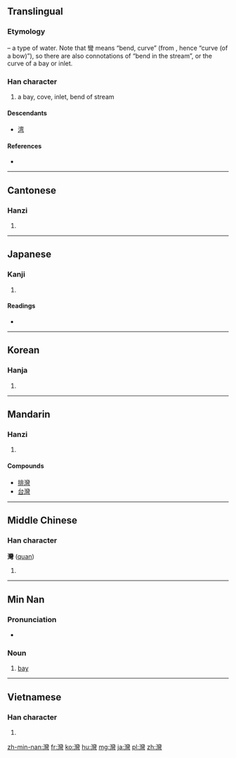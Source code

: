 {{also|湾}}
==Translingual==
{{stroke order|strokes=25}}
{{Hani-forms|[[湾]]|灣}}

===Etymology===
{{Han compound|水|alt1=氵|t1=water|彎|ls=psc|c1=s|c2=p}} – a type of water. Note that 彎 means “bend, curve” (from {{term|弓||bow|sc=Hani}}, hence “curve (of a bow)”), so there are also connotations of “bend in the stream”, or the curve of a bay or inlet.

===Han character===
{{Han char|rn=85|rad=水|as=22|sn=25|four=3212<sub>7</sub>|canj=水女火弓 (EVFN)}}

# a bay, cove, inlet, bend of stream

====Descendants====
* [[湾]]

====References====
* {{Han ref|kx=0664.100|dkj=18823|dj=1072.340|hdz=31798.090|uh=7063|ud=28771|bh=C657|bd=50775}}

----

==Cantonese==

===Hanzi===
{{yue-hanzi|jyut=waan<sup>1</sup>|y=waan<sup>1</sup>|sim=湾}}

# {{defn|lang=yue|sort=水22}}

----

==Japanese==

===Kanji===
{{ja-kanji|grade=|rs=水22}}

# {{defn|lang=ja|sort=水22}}

====Readings====
* {{ja-readings|on=[[わん]] (wan)|kun=[[いりこむ]] (irikomu)}}

----

==Korean==

===Hanja===
{{ko-hanja|hangeul=만|eumhun=|rv=man|mr=man|y=man}}

# {{defn|lang=ko|sort=水22}}

----

==Mandarin==

===Hanzi===
{{cmn-hanzi|sim=湾|pin=[[wān]] ([[wan1]])|wg=wan<sup>1</sup>}}

# {{defn|lang=cmn|sort=水22}}

====Compounds====
* [[排灣]]
* [[台灣]]

----

==Middle Chinese==

===Han character===
'''灣''' ([[quan]])

# {{defn|lang=zhx-mid|sort=水22}}

----

==Min Nan==

===Pronunciation===
* {{IPA|[ uan˥˥ ]|lang=nan}}

===Noun===
{{nan-noun|t|poj=oan|pojt=oan1|tra=灣|sim=湾|rs=水22}}

# [[bay]]

----

==Vietnamese==

===Han character===
{{vi-hantu|[[loan]], [[loáng]], [[loãng]], [[vịnh]]|rs=水22}}

# {{defn|lang=vi|sort=水22}}

[[zh-min-nan:灣]]
[[fr:灣]]
[[ko:灣]]
[[hu:灣]]
[[mg:灣]]
[[ja:灣]]
[[pl:灣]]
[[zh:灣]]